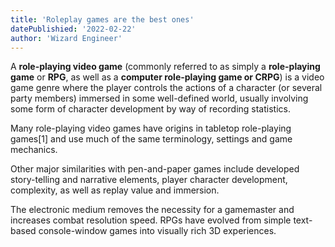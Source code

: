 ```yaml
---
title: 'Roleplay games are the best ones'
datePublishied: '2022-02-22'
author: 'Wizard Engineer'
---
```


A **role-playing video game** (commonly referred to as simply a **role-playing game** or **RPG**, 
as well as a **computer role-playing game or CRPG**) is a video game genre where the player 
controls the actions of a character (or several party members) immersed in some well-defined 
world, usually involving some form of character development by way of recording statistics. 

Many role-playing video games have origins in tabletop role-playing games[1] and use much of 
the same terminology, settings and game mechanics.

Other major similarities with pen-and-paper games include developed story-telling and narrative elements, 
player character development, complexity, as well as replay value and immersion.

The electronic medium removes the necessity for a gamemaster and increases combat resolution speed. 
RPGs have evolved from simple text-based console-window games into visually rich 3D experiences.